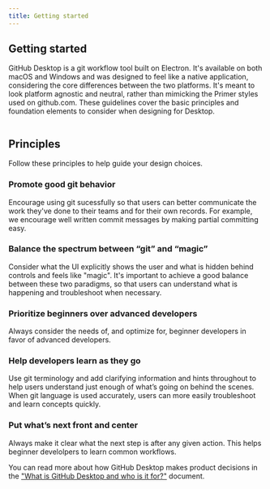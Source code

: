 ```yaml
---
title: Getting started
---
```



<ScrollToAnchor />

## Getting started

GitHub Desktop is a git workflow tool built on Electron. It's available on both macOS and Windows and was designed to feel like a native application, considering the core differences between the two platforms. It's meant to look platform agnostic and neutral, rather than mimicking the Primer styles used on github.com. These guidelines cover the basic principles and foundation elements to consider when designing for Desktop.

<img src={DesktopChangesView} alt="" />

## Principles

Follow these principles to help guide your design choices.

### Promote good git behavior

Encourage using git sucessfully so that users can better communicate the work they've done to their teams and for their own records. For example, we encourage well written commit messages by making partial committing easy.

### Balance the spectrum between “git” and “magic”

Consider what the UI explicitly shows the user and what is hidden behind controls and feels like "magic". It's important to achieve a good balance between these two paradigms, so that users can understand what is happening and troubleshoot when necessary.

### Prioritize beginners over advanced developers

Always consider the needs of, and optimize for, beginner developers in favor of advanced developers.

### Help developers learn as they go

Use git terminology and add clarifying information and hints throughout to help users understand just enough of what’s going on behind the scenes. When git language is used accurately, users can more easily troubleshoot and learn concepts quickly.

### Put what’s next front and center

Always make it clear what the next step is after any given action. This helps beginner develolpers to learn common workflows.

You can read more about how GitHub Desktop makes product decisions in the
["What is GitHub Desktop and who is it for?"](https://github.com/desktop/desktop/blob/development/docs/process/what-is-desktop.md) document.
